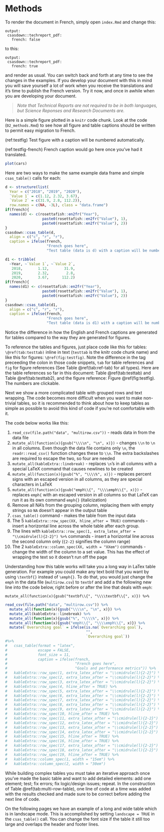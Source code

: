 # Methods

To render the document in French, simply open `index.Rmd` and change this:

```
output:
 csasdown::techreport_pdf:
   french: false
```
to this:
```
output:
 csasdown::techreport_pdf:
   french: true
```
and render as usual. You can switch back and forth at any time to see the changes in the examples. If you develop your document with this in mind you will save yourself a lot of work when you receive the translations and it's time to publish the French version. Try it now, and once in awhile when you are developing your document.

> *Note that Technical Reports are not required to be in both languages, but Science Reponses and Research Documents are.*

Here is a simple figure plotted in a `knitr` code chunk. Look at the code (`02_methods.Rmd`) to see how all figure and table captions should be written to permit easy migration to French.

(ref:testfig) Test figure with a caption will be numbered automatically.

(ref:testfig-french) French caption would go here once you've had it translated.

```r
plot(cars)
```

Here are two ways to make the same example data frame and simple `csas_table()` calls for each: 

```r
d <- structure(list(
  Year = c("2018", "2019", "2020"), 
  `Value 1` = c(1.12, 2.32, 3.67), 
  `Value 2` = c(31.9, 2.8, 112.2)), 
  row.names = c(NA, -3L), class = "data.frame")
if(french){
  names(d) <- c(rosettafish::en2fr("Year"),
                 paste0(rosettafish::en2fr("Value"), 1),
                 paste0(rosettafish::en2fr("Value"), 2))
}
csasdown::csas_table(d,
  align = c("c", "r", "r"),
  caption = ifelse(french,
                   "French goes here",
                   "Test table (data is d) with a caption will be numbered automatically."))
```

```r
d1 <- tribble(
  ~Year, ~`Value 1`, ~`Value 2`,
   2018,       1.12,       31.9,
   2019,       2.32,        2.8,
   2020,       3.67,      112.2)
if(french){
  names(d1) <- c(rosettafish::en2fr("Year"),
                 paste0(rosettafish::en2fr("Value"), 1),
                 paste0(rosettafish::en2fr("Value"), 2))
}
csasdown::csas_table(d1,
  align = c("c", "r", "r"),
  caption = ifelse(french,
                   "French goes here",
                   "Test table (data is d1) with a caption will be numbered automatically."))
```

Notice the difference in how the English and French captions are generated for tables compared to the way they are generated for figures.

To reference the tables and figures, just place code like this for tables: `\@ref(tab:testtab)` inline in text (`testtab` is the knitr code chunk name) and like this for figures: `\@ref(fig:testfig)`. Note the difference in the tag preceeding the colon in those code snippets, `tab` for table references and `fig` for figure references (See Table \@ref(tab:ref-tab) for all types). Here are the table references so far in this document: Table \@ref(tab:testtab) and Table \@ref(tab:testtab2), and the figure reference: Figure \@ref(fig:testfig). The numbers are clickable.

Next we show a more complicated table with grouped rows and text wrapping. The code becomes more difficult when you want to make non-trivial tables, so it is recommended to think about how to keep tables as simple as possible to avoid this kind of code if you're not comfortable with it. 

The code below works like this:

1. `read_csv(file.path("data", "multirow.csv"))` - reads data in from the data file
2. `mutate_all(function(x){gsub("\\\\n", "\n", x)})` -  changes `\\n` to `\n` in all columns. Even though the data file contains only `\n`, the `readr::read_csv()` function changes these to `\\n`. The extra backslashes are required to escape the two, so four are needed
3. `mutate_all(kableExtra::linebreak)` -  replaces `\n`'s in all columns with a special LaTeX command that causes newlines to be created
4. `mutate_all(function(x){gsub("%", "\\\\%", x)})` - replaces percent signs with an escaped version in all columns, as they are special characters in LaTeX
5. `mutate_all(function(x){gsub("emph\\{", "\\\\emph\\{", x)})` - replaces `emph{` with an escaped version in all columns so that LaTeX can run it as its own command `emph{}` (italicization)
6. Remove all NA's from the grouping column, replacing them with empty strings so `NA` doesn't appear in the output table
7. `csas_table()` command - makes the table from the input data
8. The 5 `kableExtra::row_spec(XX, hline_after = TRUE)` commands - insert a horizontal line across the whole table after each group.
9. The lines with `kableExtra::row_spec(1, extra_latex_after = "\\cmidrule(l){2-2}") %>%` commands - insert a horizontal line across the second column only (`{2-2}` signifies the column range)
10. The 2 `kableExtra::column_spec(XX, width = "XXem")` commands - change the width of the column to a set value. This has the effect of wrapping the text so it doesn't run off the page

Understanding how this table works will take you a long way in LaTex table generation. For example you could make any text bold that you want by using `\textbf{}` instead of `\emph{}`. To do that, you would just change the `emph` in the data file (`multirow.csv`) to `textbf` and add a the following new line into the code below, right before or after the line that deals with `emph`:

`mutate_all(function(x){gsub("textbf\\{", "\\\\textbf\\{", x)}) %>%`

```r
read_csv(file.path("data", "multirow.csv")) %>%
  mutate_all(function(x){gsub("\\\\n", "\n", x)}) %>%
  mutate_all(kableExtra::linebreak) %>%
  mutate_all(function(x){gsub("%", "\\\\%", x)}) %>%
  mutate_all(function(x){gsub("emph\\{", "\\\\emph\\{", x)}) %>%
  mutate(`Overarching goal` = ifelse(is.na(`Overarching goal`),
                                     "",
                                     `Overarching goal`)) 
#%>%
#   csas_table(format = "latex",
#              escape = FALSE,
#              font_size = 11,
#              caption = ifelse(french,
#                               "French goes here",
#                               "Goals and performance metrics")) %>%
#   kableExtra::row_spec(1, extra_latex_after = "\\cmidrule(l){2-2}") %>% 
#   kableExtra::row_spec(2, extra_latex_after = "\\cmidrule(l){2-2}") %>% 
#   kableExtra::row_spec(3, extra_latex_after = "\\cmidrule(l){2-2}") %>% 
#   kableExtra::row_spec(4, hline_after = TRUE) %>% 
#   kableExtra::row_spec(5, extra_latex_after = "\\cmidrule(l){2-2}") %>% 
#   kableExtra::row_spec(6, extra_latex_after = "\\cmidrule(l){2-2}") %>% 
#   kableExtra::row_spec(7, extra_latex_after = "\\cmidrule(l){2-2}") %>% 
#   kableExtra::row_spec(8, extra_latex_after = "\\cmidrule(l){2-2}") %>% 
#   kableExtra::row_spec(9, extra_latex_after = "\\cmidrule(l){2-2}") %>% 
#   kableExtra::row_spec(10, hline_after = TRUE) %>% 
#   kableExtra::row_spec(11, extra_latex_after = "\\cmidrule(l){2-2}") %>% 
#   kableExtra::row_spec(12, extra_latex_after = "\\cmidrule(l){2-2}") %>% 
#   kableExtra::row_spec(13, extra_latex_after = "\\cmidrule(l){2-2}") %>% 
#   kableExtra::row_spec(14, extra_latex_after = "\\cmidrule(l){2-2}") %>% 
#   kableExtra::row_spec(15, hline_after = TRUE) %>% 
#   kableExtra::row_spec(16, hline_after = TRUE) %>% 
#   kableExtra::row_spec(17, extra_latex_after = "\\cmidrule(l){2-2}") %>% 
#   kableExtra::row_spec(18, extra_latex_after = "\\cmidrule(l){2-2}") %>% 
#   kableExtra::row_spec(19, hline_after = TRUE) %>% 
#   kableExtra::column_spec(1, width = "15em") %>%
#   kableExtra::column_spec(2, width = "30em")

```

While building complex tables you must take an iterative approach once you've made the basic table and want to add detailed elements: add one element; test; fix errors; fix logic/design issues; repeat. In the construction of Table \@ref(tab:multi-row-table), one line of code at a time was added with the results checked and made sure to be correct before adding the next line of code.

On the following pages we have an example of a long and wide table which is in landscape mode. This is accomplished by setting `landscape = TRUE` in the `csas_table()` call. You can change the font size if the table it still too large and overlaps the header and footer lines.

\clearpage

<!-- clearpage ends the page, and also dumps out all floats.
Floats are things like tables and figures. -->
\begin{landscapepage}
```r
yrs <- 1:45
ages <- 1:15
widelong <- matrix(round(rnorm(length(yrs) * length(ages), 20), 4),
  nr = length(yrs),
  nc = length(ages),
  dimnames = list(year = yrs, age = ages))
widelong_df <- data.frame(cbind(yrs, widelong))

# csasdown::csas_table(widelong_df,
#   col.names = c("Year", as.character(ages)),
#   caption = "A long and wide table",
#   format = "latex",
#   font_size = 8)
```
\end{landscapepage}
\clearpage
